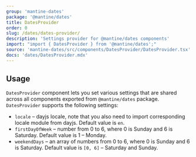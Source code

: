 ```yaml
---
group: 'mantine-dates'
package: '@mantine/dates'
title: DatesProvider
order: 0
slug: /dates/dates-provider/
description: 'Settings provider for @mantine/dates components'
import: "import { DatesProvider } from '@mantine/dates';"
source: 'mantine-dates/src/components/DatesProvider/DatesProvider.tsx'
docs: 'dates/DatesProvider.mdx'
---
```



## Usage

`DatesProvider` component lets you set various settings that are shared across all
components exported from `@mantine/dates` package. `DatesProvider` supports the following settings:

- `locale` – dayjs locale, note that you also need to import corresponding locale module from dayjs. Default value is `en`.
- `firstDayOfWeek` – number from 0 to 6, where 0 is Sunday and 6 is Saturday. Default value is 1 – Monday.
- `weekendDays` – an array of numbers from 0 to 6, where 0 is Sunday and 6 is Saturday. Default value is `[0, 6]` – Saturday and Sunday.

<Demo data={DatesProviderDemos.usage} />
